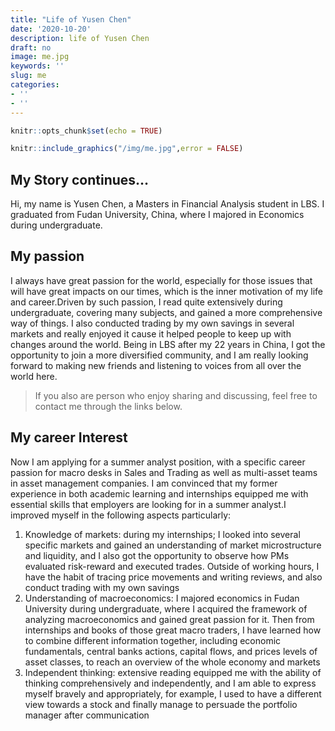 ```yaml
---
title: "Life of Yusen Chen"
date: '2020-10-20'
description: life of Yusen Chen
draft: no
image: me.jpg
keywords: ''
slug: me
categories:
- ''
- ''
---
```


```r
knitr::opts_chunk$set(echo = TRUE)
```

```r
knitr::include_graphics("/img/me.jpg",error = FALSE)
```

## My Story continues...

Hi, my name is Yusen Chen, a Masters in Financial Analysis student in LBS. I graduated from Fudan University, China, where I majored in Economics during undergraduate.

## My passion
I always have great passion for the world, especially for those issues that will have great impacts on our times, which is the inner motivation of my life and career.Driven by such passion, I read quite extensively during undergraduate, covering many subjects, and gained a more comprehensive way of things. I also conducted trading by my own savings in several markets and really enjoyed it cause it helped people to keep up with changes around the world. Being in LBS after my 22 years in China, I got the opportunity to join a more diversified community, and I am really looking forward to making new friends and listening to voices from all over the world here.

>If you also are person who enjoy sharing and discussing, feel free to contact me through the links below.

## My career Interest
Now I am applying for a summer analyst position, with a specific career passion for macro desks in Sales and Trading as well as multi-asset teams in asset management companies. I am convinced that my former experience in both academic learning and internships equipped me with essential skills that employers are looking for in a summer analyst.I improved myself in the following aspects particularly:

1. Knowledge of markets: during my internships; I looked into several specific markets and gained an understanding of market microstructure and liquidity, and I also got the opportunity to observe how PMs evaluated risk-reward and executed trades. Outside of working hours, I have the habit of tracing price movements and writing reviews, and also conduct trading with my own savings
2. Understanding of macroeconomics: I majored economics in Fudan University during undergraduate, where I acquired the framework of analyzing macroeconomics and gained great passion for it. Then from internships and books of those great macro traders, I have learned how to combine different information together, including economic fundamentals, central banks actions, capital flows, and prices levels of asset classes, to reach an overview of the whole economy and markets
3. Independent thinking: extensive reading equipped me with the ability of thinking comprehensively and independently, and I am able to express myself bravely and appropriately, for example, I used to have a different view towards a stock and finally manage to persuade the portfolio manager after communication